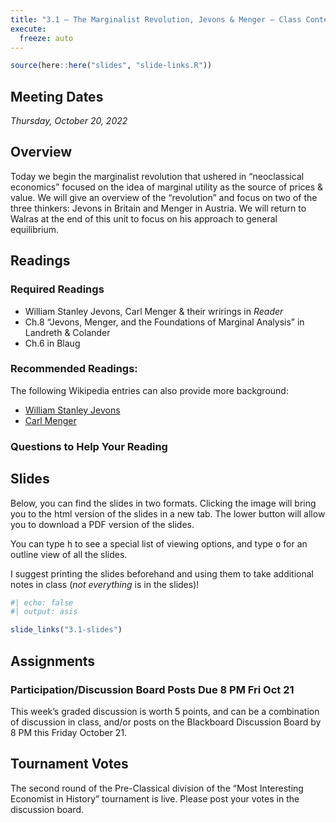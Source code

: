 ```yaml
---
title: "3.1 — The Marginalist Revolution, Jevons & Menger — Class Content"
execute:
  freeze: auto
---
```


```r
source(here::here("slides", "slide-links.R"))
```

::: {.callout-note appearance="minimal"}
# Meeting Dates

*Thursday, October 20, 2022*
:::

## <i class="fas fa-info-circle fa-lg"></i> Overview

Today we begin the marginalist revolution that ushered in "neoclassical economics" focused on the idea of marginal utility as the source of prices & value. We will give an overview of the "revolution" and focus on two of the three thinkers: Jevons in Britain and Menger in Austria. We will return to Walras at the end of this unit to focus on his approach to general equilibrium.

## <i class="fas fa-book-reader fa-lg"></i> Readings

### Required Readings

- <i class="fas fas fa-book"></i> William Stanley Jevons, Carl Menger & their wrirings in *Reader*
- <i class="fas fas fa-book"></i> Ch.8 "Jevons, Menger, and the Foundations of Marginal Analysis" in Landreth & Colander
- <i class="fas fas fa-book"></i> Ch.6 in Blaug

### Recommended Readings:

The following Wikipedia entries can also provide more background:

- [<i class="fab fa-wikipedia-w"></i> William Stanley Jevons](https://en.wikipedia.org/wiki/William_Stanley_Jevons)
- [<i class="fab fa-wikipedia-w"></i> Carl Menger](https://en.wikipedia.org/wiki/Carl_Menger)

### Questions to Help Your Reading


## <i class="fas fa-chalkboard-teacher"></i> Slides

Below, you can find the slides in two formats. Clicking the image will bring you to the html version of the slides in a new tab. The lower button will allow you to download a PDF version of the slides.

::: callout-tip
You can type <kbd>h</kbd> to see a special list of viewing options, and type <kbd>o</kbd> for an outline view of all the slides.
:::

I suggest printing the slides beforehand and using them to take additional notes in class (*not everything* is in the slides)!

```r
#| echo: false
#| output: asis

slide_links("3.1-slides")
```

## <i class="fas fa-laptop-code"></i> Assignments

### Participation/Discussion Board Posts Due 8 PM Fri Oct 21

This week's graded discussion is worth 5 points, and can be a combination of discussion in class, and/or posts on the Blackboard Discussion Board by 8 PM this Friday October 21.

## Tournament Votes

The second round of the Pre-Classical division of the "Most Interesting Economist in History" tournament is live. Please post your votes in the discussion board.
